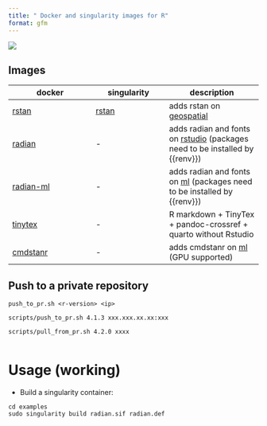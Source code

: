```yaml
---
title: " Docker and singularity images for R"
format: gfm
---
```


[![](https://img.shields.io/badge/license-MIT-green.svg)](https://opensource.org/licenses/MIT)


## Images

| docker                                                                   | singularity                                                       | description                                                                       |
|--------------------------------------------------------------------------|-------------------------------------------------------------------|-----------------------------------------------------------------------------------|
| [rstan](https://hub.docker.com/repository/docker/mattocci/rstan)         | [rstan](https://cloud.sylabs.io/library/mattocci27/default/rstan) | adds rstan on [geospatial](https://hub.docker.com/r/rocker/geospatial)            |
| [radian](https://hub.docker.com/repository/docker/mattocci/radian)       | -                                                                 | adds radian and fonts on [rstudio](https://hub.docker.com/r/rocker/rstudio) (packages need to be installed by {{renv}})       |
| [radian-ml](https://hub.docker.com/repository/docker/mattocci/radian-ml) | -                                                                 | adds radian and fonts on [ml](https://hub.docker.com/r/rocker/ml) (packages need to be installed by {{renv}})                |
| [tinytex](https://hub.docker.com/repository/docker/mattocci/tinytex) | -                                                                 | R markdown + TinyTex + pandoc-crossref + quarto without Rstudio                            |
| [cmdstanr](https://hub.docker.com/repository/docker/mattocci/cmdstanr)   | -                                                                 | adds cmdstanr on [ml](https://hub.docker.com/r/rocker/ml) (GPU supported)         |


## Push to a private repository

`push_to_pr.sh <r-version> <ip>`

```
scripts/push_to_pr.sh 4.1.3 xxx.xxx.xx.xx:xxx
```

```
scripts/pull_from_pr.sh 4.2.0 xxxx
```

```r
```

# Usage (working)


- Build a singularity container:

```
cd examples
sudo singularity build radian.sif radian.def
```


```bash
```
